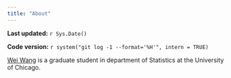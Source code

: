```yaml
---
title: "About"
---
```


**Last updated:** `r Sys.Date()`

**Code version:** `r system("git log -1 --format='%H'", intern = TRUE)`

[Wei Wang][github-io] is a graduate student in department of Statistics at the University of Chicago.

[github-io]: http://nkweiwang.github.io/
